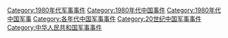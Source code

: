 [[Category:1980年代军事事件|Category:1980年代军事事件]]
[[Category:1980年代中国事件|Category:1980年代中国事件]]
[[Category:1980年代中国军事|Category:1980年代中国军事]]
[[Category:各年代中国军事事件|Category:各年代中国军事事件]]
[[Category:20世纪中国军事事件|Category:20世纪中国军事事件]]
[[Category:中华人民共和国军事事件|Category:中华人民共和国军事事件]]